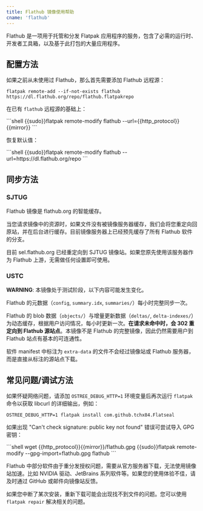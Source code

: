 ```yaml
---
title: Flathub 镜像使用帮助
cname: 'flathub'
---
```


Flathub 是一项用于托管和分发 Flatpak 应用程序的服务，包含了必需的运行时、开发者工具箱，以及基于此打包的大量应用程序。

## 配置方法

如果之前从未使用过 Flathub，那么首先需要添加 Flathub 远程源：

```shell
flatpak remote-add --if-not-exists flathub https://dl.flathub.org/repo/flathub.flatpakrepo
```

在已有 `flathub` 远程源的基础上：

<CodeBlock>
```shell
{{sudo}}flatpak remote-modify flathub --url={{http_protocol}}{{mirror}}
```
</CodeBlock>

恢复默认值：

<CodeBlock>
```shell
{{sudo}}flatpak remote-modify flathub --url=https://dl.flathub.org/repo
```
</CodeBlock>

## 同步方法

### SJTUG

Flathub 镜像是 flathub.org 的智能缓存。

当您请求镜像中的资源时，如果文件没有被镜像服务器缓存，我们会将您重定向回原站，并在后台进行缓存。目前镜像服务器上已经预先缓存了所有 Flathub 软件的分支。

目前 sel.flathub.org 已经重定向到 SJTUG 镜像站。如果您原先使用该服务器作为 Flathub 上游，无需做任何设置即可使用。

### USTC

**WARNING**: 本镜像处于测试阶段，以下内容可能发生变化。

Flathub 的元数据（`config`, `summary.idx`, `summaries/`）每小时完整同步一次。

Flathub 的 blob 数据（`objects/`）与增量更新数据（`deltas/`, `delta-indexes/`）为动态缓存，根据用户访问情况，每小时更新一次。**在请求未命中时，会 302 重定向到 Flathub 源站点**。本镜像不是 Flathub 的完整镜像，因此仍然需要用户到 Flathub 站点有基本的可连通性。

软件 manifest 中标注为 `extra-data` 的文件不会经过镜像站或 Flathub 服务器，而是直接从标注的源站点下载。

## 常见问题/调试方法

如果怀疑网络问题，请添加 `OSTREE_DEBUG_HTTP=1` 环境变量后再次运行 `flatpak` 命令以获取 libcurl 的详细输出，例如：

```shell
OSTREE_DEBUG_HTTP=1 flatpak install com.github.tchx84.Flatseal
```

如果出现 "Can't check signature: public key not found" 错误可尝试导入 GPG 密钥：

<CodeBlock>
```shell
wget {{http_protocol}}{{mirror}}/flathub.gpg
{{sudo}}flatpak remote-modify --gpg-import=flathub.gpg flathub
```
</CodeBlock>

Flathub 中部分软件由于重分发授权问题，需要从官方服务器下载，无法使用镜像站加速。比如 NVIDIA 驱动、JetBrains 系列软件等。如果您的使用体验不佳，请及时通过 GitHub 或邮件向镜像站反馈。

如果您中断了某次安装，重新下载可能会出现找不到文件的问题。您可以使用 `flatpak repair` 解决相关的问题。

